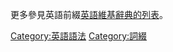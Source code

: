 {{catmore}}
更多參見英語前綴[[:en:Wiktionary:Category:English_prefixes|英語維基辭典的列表]]。

[[Category:英語語法|Category:英語語法]]
[[Category:詞綴|Category:詞綴]]
